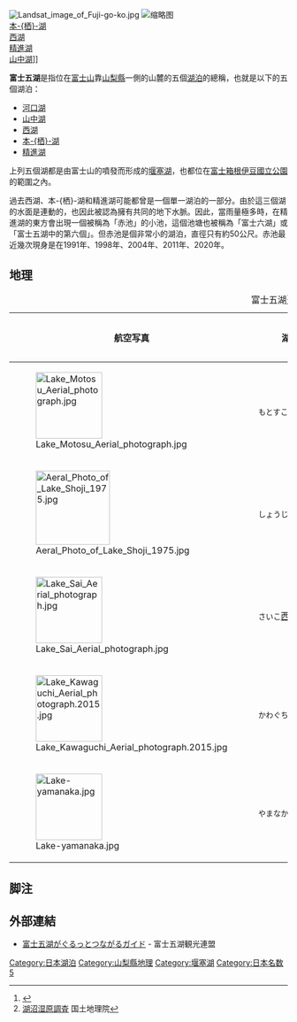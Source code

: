 [[File:Landsat_image_of_Fuji-go-ko.jpg|thumb]]
[[File:Fuji_Five_Lakes_and_Mount_Fuji.jpg|缩略图]]<br />[[本栖湖|本-{栖}-湖]]<br />[[西湖_(富士五湖)|西湖]]<br />[[精進湖|精進湖]]<br />[[山中湖|山中湖]]]]
{{Japanese
| image = 
| japanese = 富士五湖
| kana = ふじごこ
| romaji = fujigoko
|}}

'''富士五湖'''是指位在[[富士山|富士山]]靠[[山梨縣|山梨縣]]一側的山麓的五個[[湖泊|湖泊]]的總稱，也就是以下的五個湖泊：
*[[河口湖|河口湖]]
*[[山中湖|山中湖]]
*[[西湖_(富士五湖)|西湖]]
*[[本栖湖|本-{栖}-湖]]
*[[精進湖|精進湖]]

上列五個湖都是由富士山的噴發而形成的[[堰塞湖|堰塞湖]]，也都位在[[富士箱根伊豆國立公園|富士箱根伊豆國立公園]]的範圍之內。

過去西湖、本-{栖}-湖和精進湖可能都曾是一個單一湖泊的一部分。由於這三個湖的水面是連動的，也因此被認為擁有共同的地下水脈。因此，當雨量極多時，在精進湖的東方會出現一個被稱為「赤池」的小池，這個池塘也被稱為「富士六湖」或「富士五湖中的第六個」。但赤池是個非常小的湖泊，直徑只有約50公尺。赤池最近幾次現身是在1991年、1998年、2004年、2011年、2020年。

==地理==
{| class="sortable wikitable" style="text-align:right; line-height:1.25em; margin-right:0px;"
|+富士五湖<ref name="yamanashi-pref">{{Cite web |title=富士五湖 |url=http://www.pref.yamanashi.jp/japanese/tourism/mtfuji/lake.html |publisher=山梨県 |accessdate=2012-02-01 |archive-date=2013-04-26 |archive-url=https://web.archive.org/web/20130426002433/http://www.pref.yamanashi.jp/japanese/tourism/mtfuji/lake.html }}</ref><ref name="koshouzulist">[http://www1.gsi.go.jp/geowww/lake/koshouzulist.html 湖沼湿原調査] {{Wayback|url=http://www1.gsi.go.jp/geowww/lake/koshouzulist.html |date=20140624223528 }} 国土地理院</ref>
!航空写真
!湖名
![[面積|面積]]
!最大水深
!周长
!水面[[標高|標高]]
!貯水量
|-
|{{Display none|01}}[[File:Lake_Motosu_Aerial_photograph.jpg|120x120px]]
| style="text-align:left;" |<span style="font-size:85%">もとすこ</span>[[本栖湖|本栖湖]]
|4.70 [[平方キロメートル|km<sup>2</sup>]]
|121.6 [[メートル|m]]
|11.82 [[キロメートル|km]]
|900 [[メートル|m]]
|0.316 [[立方キロメートル|km<sup>3</sup>]]
|-
|{{Display none|02}}[[File:Aeral_Photo_of_Lake_Shoji_1975.jpg|134x134px]]
| style="text-align:left;" |<span style="font-size:85%">しょうじこ</span>[[精進湖|精進湖]]
|0.50 km<sup>2</sup>
|{{Display none|0}}15.2 m
|{{Display none|0}}6.80 km
|900 m
|0.0035 km<sup>3</sup>
|-
|{{Display none|03}}[[File:Lake_Sai_Aerial_photograph.jpg|120x120px]]
| style="text-align:left;" |<span style="font-size:85%">さいこ</span>[[西湖_(富士五湖)|西湖]]
|2.10 km<sup>2</sup>
|{{Display none|0}}71.7 m
|{{Display none|0}}9.85 km
|900 m
|0.08085 km<sup>3</sup>
|-
|{{Display none|04}}[[File:Lake_Kawaguchi_Aerial_photograph.2015.jpg|120x120px]]
| style="text-align:left;" |<span style="font-size:85%">かわぐちこ</span>[[河口湖|河口湖]]
|5.70 km<sup>2</sup>
|{{Display none|0}}14.6 m
|20.94 km
|830.5 m
|0.053 km<sup>3</sup>
|-
|{{Display none|05}}[[File:Lake-yamanaka.jpg|120x120px]]
| style="text-align:left; white-space:nowrap;" |<span style="font-size:85%">やまなかこ</span>[[山中湖|山中湖]]
| style="white-space:nowrap;" |6.80 km<sup>2</sup>
|{{Display none|0}}13.3 m
| style="white-space:nowrap;" |13.87 km
|980.5 m
|0.06392 km<sup>3</sup>
|}

== 脚注 ==
{{Reflist|2}}

== 外部連結 ==
{{Commonscat|Fuji Five Lakes|富士五湖}}
* [http://www.mt-fuji.gr.jp/ 富士五湖がぐるっとつながるガイド] {{Wayback|url=http://www.mt-fuji.gr.jp/ |date=20220609021503 }} - 富士五湖観光連盟
{{富士山}}
{{富士五湖}}
{{Authority control}}

[[Category:日本湖泊|Category:日本湖泊]]
[[Category:山梨縣地理|Category:山梨縣地理]]
[[Category:堰塞湖|Category:堰塞湖]]
[[Category:日本名数5|Category:日本名数5]]